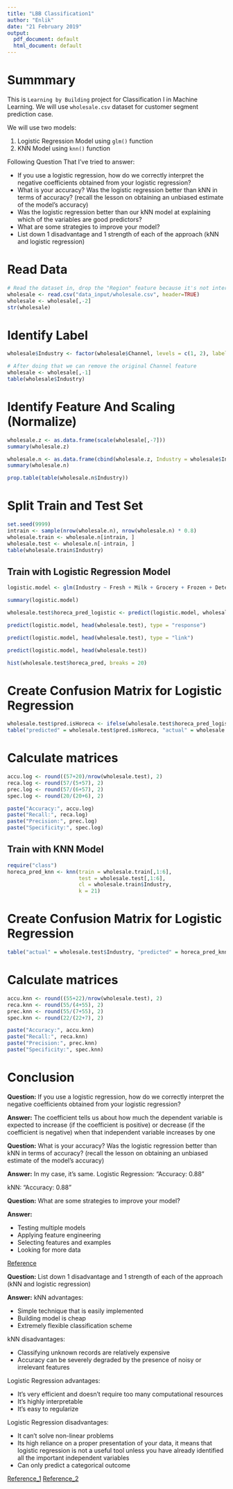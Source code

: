 ```yaml
---
title: "LBB Classification1"
author: "Enlik"
date: "21 February 2019"
output:
  pdf_document: default
  html_document: default
---
```



# Summmary
This is `Learning by Building` project for Classification I in Machine Learning. We will use `wholesale.csv` dataset for customer segment prediction case. 

We will use two models:

1. Logistic Regression Model using `glm()` function
2. KNN Model using `knn()` function

Following Question That I've tried to answer:

- If you use a logistic regression, how do we correctly interpret the negative coefficients obtained from your logistic regression?
- What is your accuracy? Was the logistic regression better than kNN in terms of accuracy? (recall the lesson on obtaining an unbiased estimate of the model’s accuracy)
- Was the logistic regression better than our kNN model at explaining which of the variables are good predictors?
- What are some strategies to improve your model?
- List down 1 disadvantage and 1 strength of each of the approach (kNN and logistic regression)


# Read Data
```r
# Read the dataset in, drop the "Region" feature because it's not interesting
wholesale <- read.csv("data_input/wholesale.csv", header=TRUE)
wholesale <- wholesale[,-2]
str(wholesale)
```

# Identify Label
```r
wholesale$Industry <- factor(wholesale$Channel, levels = c(1, 2), labels = c("horeca", "retail"))

# After doing that we can remove the original Channel feature
wholesale <- wholesale[,-1]
table(wholesale$Industry)
```

# Identify Feature And Scaling (Normalize)
```r
wholesale.z <- as.data.frame(scale(wholesale[,-7]))
summary(wholesale.z)
```

```r
wholesale.n <- as.data.frame(cbind(wholesale.z, Industry = wholesale$Industry))
summary(wholesale.n)
```

```r
prop.table(table(wholesale.n$Industry))
```

# Split Train and Test Set
```r
set.seed(9999)
intrain <- sample(nrow(wholesale.n), nrow(wholesale.n) * 0.8)
wholesale.train <- wholesale.n[intrain, ]
wholesale.test <- wholesale.n[-intrain, ]
table(wholesale.train$Industry)
```


## Train with Logistic Regression Model
```r
logistic.model <- glm(Industry ~ Fresh + Milk + Grocery + Frozen + Detergents_Paper + Delicassen, wholesale.n, family = "binomial")

summary(logistic.model)
```

```r
wholesale.test$horeca_pred_logistic <- predict(logistic.model, wholesale.test, type = "response")

```

```r
predict(logistic.model, head(wholesale.test), type = "response")
```

```r
predict(logistic.model, head(wholesale.test), type = "link")
```

```r
predict(logistic.model, head(wholesale.test))
```

```r
hist(wholesale.test$horeca_pred, breaks = 20)
```

# Create Confusion Matrix for Logistic Regression
```r
wholesale.test$pred.isHoreca <- ifelse(wholesale.test$horeca_pred_logistic <= 0.5, 1, 0) 
table("predicted" = wholesale.test$pred.isHoreca, "actual" = wholesale.test$Industry)
```

# Calculate matrices
```r
accu.log <- round((57+20)/nrow(wholesale.test), 2)
reca.log <- round(57/(5+57), 2)
prec.log <- round(57/(6+57), 2) 
spec.log <- round(20/(20+6), 2)

paste("Accuracy:", accu.log)
paste("Recall:", reca.log)
paste("Precision:", prec.log)
paste("Specificity:", spec.log)
```


## Train with KNN Model
```r
require("class")
horeca_pred_knn <- knn(train = wholesale.train[,1:6],
                       test = wholesale.test[,1:6],
                       cl = wholesale.train$Industry,
                       k = 21)
```

# Create Confusion Matrix for Logistic Regression
```r
table("actual" = wholesale.test$Industry, "predicted" = horeca_pred_knn)
```

# Calculate matrices
```r
accu.knn <- round((55+22)/nrow(wholesale.test), 2)
reca.knn <- round(55/(4+55), 2)
prec.knn <- round(55/(7+55), 2) 
spec.knn <- round(22/(22+7), 2)

paste("Accuracy:", accu.knn)
paste("Recall:", reca.knn)
paste("Precision:", prec.knn)
paste("Specificity:", spec.knn)

```

# Conclusion
**Question:**
If you use a logistic regression, how do we correctly interpret the negative coefficients obtained from your logistic regression?

**Answer:**
The coefficient tells us about how much the dependent variable is expected to increase (if the coefficient is positive) or decrease (if the coefficient is negative) when that independent variable increases by one

**Question:**
What is your accuracy? Was the logistic regression better than kNN in terms of accuracy? (recall the lesson on obtaining an unbiased estimate of the model’s accuracy)

**Answer:**
In my case, it's same.
Logistic Regression:
"Accuracy: 0.88"

kNN:
"Accuracy: 0.88"

**Question:**
What are some strategies to improve your model?

**Answer:**

- Testing multiple models
- Applying feature engineering
- Selecting features and examples
- Looking for more data

[Reference](https://www.dummies.com/programming/big-data/data-science/10-ways-improve-machine-learning-models/)


**Question:**
List down 1 disadvantage and 1 strength of each of the approach (kNN and logistic regression)

**Answer:**
kNN advantages:

- Simple technique that is easily implemented
- Building model is cheap
- Extremely flexible classification scheme

kNN disadvantages:

- Classifying unknown records are relatively expensive
- Accuracy can be severely degraded by the presence of noisy or irrelevant features


Logistic Regression advantages:

- It's very efficient and doesn't require too many computational resources
- It's highly interpretable
- It’s easy to regularize


Logistic Regression disadvantages:

- It can’t solve non-linear problems
- Its high reliance on a proper presentation of your data, it means that logistic regression is not a useful tool unless you have already identified all the important independent variables
- Can only predict a categorical outcome

[Reference_1](www.cs.uvm.edu/~xwu/kdd/kNN-11.ppt)
[Reference_2](https://machinelearning-blog.com/2018/04/23/logistic-regression-101/)
